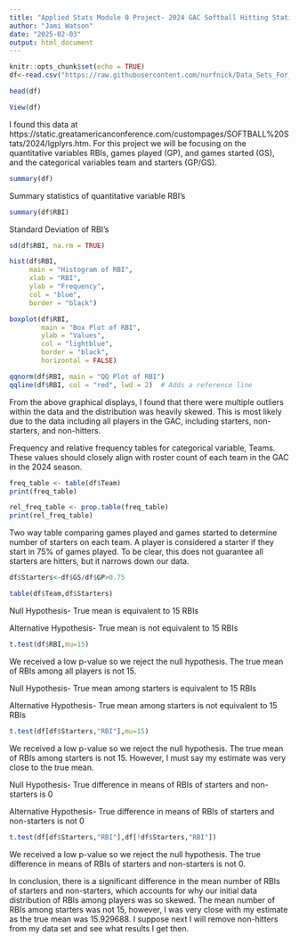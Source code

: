 ```yaml
---
title: "Applied Stats Module 0 Project- 2024 GAC Softball Hitting Statistics"
author: "Jami Watson"
date: "2025-02-03"
output: html_document
---
```


```r
knitr::opts_chunk$set(echo = TRUE)
df<-read.csv("https://raw.githubusercontent.com/nurfnick/Data_Sets_For_Stats/refs/heads/master/CuratedDataSets/24GAChittingstatsUpdate.csv", fileEncoding = "UTF-8")

head(df)
```

```r
View(df)
```
I found this data at https://static.greatamericanconference.com/custompages/SOFTBALL%20Stats/2024/lgplyrs.htm. For this project we will be focusing on the quantitative variables RBIs, games played (GP), and games started (GS), and the categorical variables team and starters (GP/GS).
```r
summary(df)
```
Summary statistics of quantitative variable RBI's
```r
summary(df$RBI)
```
Standard Deviation of RBI's
```r
sd(df$RBI, na.rm = TRUE)
```
```r
hist(df$RBI, 
     main = "Histogram of RBI", 
     xlab = "RBI", 
     ylab = "Frequency", 
     col = "blue", 
     border = "black")
```

```r
boxplot(df$RBI, 
        main = "Box Plot of RBI", 
        ylab = "Values", 
        col = "lightblue", 
        border = "black", 
        horizontal = FALSE)
```
```r
qqnorm(df$RBI, main = "QQ Plot of RBI")
qqline(df$RBI, col = "red", lwd = 2)  # Adds a reference line
```

From the above graphical displays, I found that there were multiple outliers within the data and the distribution was heavily skewed. This is most likely due to the data including all players in the GAC, including starters, non-starters, and non-hitters.

Frequency and relative frequency tables for categorical variable, Teams. These values should closely align with roster count of each team in the GAC in the 2024 season.
```r
freq_table <- table(df$Team)
print(freq_table)
```
```r
rel_freq_table <- prop.table(freq_table)
print(rel_freq_table)
```
Two way table comparing games played and games started to determine number of starters on each team. A player is considered a starter if they start in 75% of games played. To be clear, this does not guarantee all starters are hitters, but it narrows down our data.
```r
df$Starters<-df$GS/df$GP>0.75
```
```r
table(df$Team,df$Starters)
```
Null Hypothesis- True mean is equivalent to 15 RBIs

Alternative Hypothesis- True mean is not equivalent to 15 RBIs
```r
t.test(df$RBI,mu=15)
```
We received a low p-value so we reject the null hypothesis. The true mean of RBIs among all players is not 15. 

Null Hypothesis- True mean among starters is equivalent to 15 RBIs

Alternative Hypothesis- True mean among starters is not equivalent to 15 RBIs
```r
t.test(df[df$Starters,"RBI"],mu=15)
```
We received a low p-value so we reject the null hypothesis. The true mean of RBIs among starters is not 15. However, I must say my estimate was very close to the true mean.

Null Hypothesis- True difference in means of RBIs of starters and non-starters is 0

Alternative Hypothesis- True difference in means of RBIs of starters and non-starters is not 0
```r
t.test(df[df$Starters,"RBI"],df[!df$Starters,"RBI"])
```
We received a low p-value so we reject the null hypothesis. The true difference in means of RBIs of starters and non-starters is not 0.


In conclusion, there is a significant difference in the mean number of RBIs of starters and non-starters, which accounts for why our initial data distribution of RBIs among players was so skewed. The mean number of RBIs among starters was not 15, however, I was very close with my estimate as the true mean was 15.929688. I suppose next I will remove non-hitters from my data set and see what results I get then.


